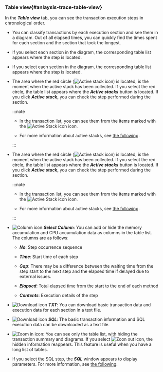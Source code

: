 ### Table view{#anlaysis-trace-table-view}

In the **_Table view_** tab, you can see the transaction execution steps in chronological order.

<Xclude product='php,nodejs,golang'>

<ImgLang img="analysis-tx-table-view-mode.png" desc="Table view" />

</Xclude>

<InDoc product='php,nodejs,golang'>

<ImgLang img="analysis-tx-table-view-mode-none-actx.png" desc="Table view" />

</InDoc>

- You can classify transactions by each execution section and see them in a diagram. Out of all elapsed times, you can quickly find the times spent for each section and the section that took the longest.

<Xclude product='php,nodejs,golang'>

- If you select each section in the diagram, the corresponding table list appears where the step is located.

  <ImgLang img="analysis-tx-table-view-select-stack.png" desc="Step selection" />

</Xclude>

<InDoc product='php,nodejs,golang'>

- If you select each section in the diagram, the corresponding table list appears where the step is located.

  <ImgLang img="analysis-tx-table-view-select-stack-none-actx.png" desc="Step selection" />

</InDoc>

<Xclude product='php,nodejs,golang,kubernetes'>

- The area where the red circle (![Active stack icon](/img/ic-c-tx-active-stack.svg)) is located, is the moment when the active stack has been collected. If you select the red circle, the table list appears where the **_Active stacks_** button is located. If you click **_Active stack_**, you can check the step performed during the section.

  :::note

  - In the transaction list, you can see them from the items marked with the ![Active Stack icon](/img/ic-s-active-stack.svg) icon.

  - For more information about active stacks, see [the following](analysis-apm#active-stack).

  :::

</Xclude>

<InDoc product='kubernetes'>

- The area where the red circle (![Active stack icon](/img/ic-c-tx-active-stack.svg)) is located, is the moment when the active stack has been collected. If you select the red circle, the table list appears where the **_Active stacks_** button is located. If you click **_Active stack_**, you can check the step performed during the section.

  :::note

  - In the transaction list, you can see them from the items marked with the ![Active Stack icon](/img/ic-s-active-stack.svg) icon.

  - For more information about active stacks, see [the following](../java/analysis-apm#active-stack).

  :::

</InDoc>

- ![Column icon](/img/ico-column.svg) **_Select Column_**: You can add or hide the memory accumulation and CPU accumulation data as columns in the table list. The columns are as follows:

  - **_No_**: Step occurrence sequence

  - **_Time_**: Start time of each step

  - **_Gap_**: There may be a difference between the waiting time from the step start to the next step and the elapsed time if delayed due to external issues.

  - **_Elapsed_**: Total elapsed time from the start to the end of each method

  - **_Contents_**: Execution details of the step

- ![Download icon](/img/ico-download.svg) **_TXT_**: You can download basic transaction data and execution data for each section in a text file.

- ![Download icon](/img/ico-download.svg) **_SQL_**: The basic transaction information and SQL execution data can be downloaded as a text file.

- ![Zoom in icon](/img/ic-outside.svg): You can see only the table list, with hiding the transaction summary and diagrams. If you select ![Zoon out icon](/img/ic-inside.svg), the hidden information reappears. This feature is useful when you have a long list of tables.

- If you select the SQL step, the **_SQL_** window appears to display parameters. For more information, see [the following](#transaction-parameter).
